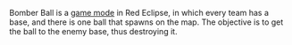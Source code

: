 Bomber Ball is a [[GameModes_and_Mutators|game mode]] in Red Eclipse, in which every team has a base, and there is one ball that spawns on the map. The objective is to get the ball to the enemy base, thus destroying it.